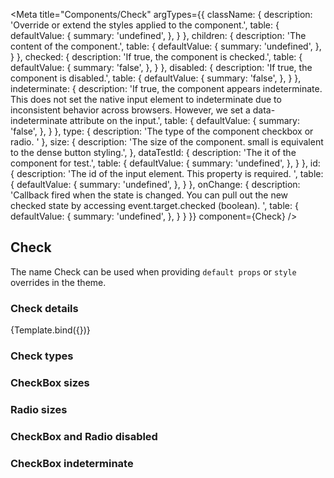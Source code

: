 

<Meta
    title="Components/Check"
    argTypes={{
        className: {
            description: 'Override or extend the styles applied to the component.',
            table: {
                defaultValue: {
                    summary: 'undefined',
                },
            }
        },
        children: {
            description: 'The content of the component.',
            table: {
                defaultValue: {
                    summary: 'undefined',
                },
            }
        },
        checked: {
            description: 'If true, the component is checked.',
            table: {
                defaultValue: {
                    summary: 'false',
                },
            }
        },
        disabled: {
            description: 'If true, the component is disabled.',
            table: {
                defaultValue: {
                    summary: 'false',
                },
            }
        },
        indeterminate: {
            description: 'If true, the component appears indeterminate. This does not set the native input element to indeterminate due to inconsistent behavior across browsers. However, we set a data-indeterminate attribute on the input.',
            table: {
                defaultValue: {
                    summary: 'false',
                },
            }
        },
        type: {
            description: 'The type of the component checkbox or radio. '
        },
        size: {
            description: 'The size of the component. small is equivalent to the dense button styling.',
        },
        dataTestId: {
            description: 'The it of the component for test.',
            table: {
                defaultValue: {
                    summary: 'undefined',
                },
            }
        },
        id: {
            description: 'The id of the input element. This property is required. ',
            table: {
                defaultValue: {
                    summary: 'undefined',
                },
            }
        },
        onChange: {
            description: 'Callback fired when the state is changed. You can pull out the new checked state by accessing event.target.checked (boolean). ',
            table: {
                defaultValue: {
                    summary: 'undefined',
                },
            }
        }
    }}
    component={Check}
/>


## Check

The name Check can be used when providing `default props` or `style` overrides in the theme.

### Check details
<Canvas>
    <Story
        name="Demo"
        args={{
            size: 'sm',
            type: 'checkbox',
            children: 'Label text',
            className: 'custom-badge',
            dataTestId: 'text-badge-id',
        }}>
        {Template.bind({})}
    </Story>
</Canvas>

<ArgsTable story="Demo" />

### Check types

<Canvas>
    <Story id='components-check--checkbox-small' />
    <Story id='components-check--radio-small' />
</Canvas>

### CheckBox sizes

<Canvas>
    <Story id='components-check--checkbox-small' />
    <Story id='components-check--checkbox-small-with-label' />
    <Story id='components-check--checkbox-large' />
    <Story id='components-check--checkbox-large-with-label' />
</Canvas>

### Radio sizes

<Canvas>
    <Story id='components-check--radio-small' />
    <Story id='components-check--radio-small-with-label' />
    <Story id='components-check--radio-large' />
    <Story id='components-check--radio-large-with-label' />
</Canvas>

### CheckBox and Radio disabled

<Canvas>
    <Story id='components-check--checkbox-checked-disabled' />
    <Story id='components-check--checkbox-disabled-large-with-label' />
    <Story id='components-check--radio-checked-disabled' />
    <Story id='components-check--radio-disabled-large-with-label' />
</Canvas>

### CheckBox indeterminate

<Canvas>
    <Story id='components-check--checkbox-indeterminate' />
    <Story id='components-check--checkbox-indeterminate-disabled' />
</Canvas>
